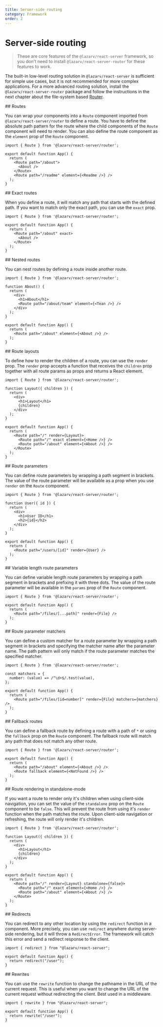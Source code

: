 ```yaml
---
title: Server-side routing
category: Framework
order: 2
---
```



# Server-side routing

> These are core features of the `@lazarv/react-server` framework, so you don't need to install `@lazarv/react-server-router` for these features to work.

The built-in low-level routing solution in `@lazarv/react-server` is sufficient for simple use cases, but it is not recommended for more complex applications. For a more advanced routing solution, install the `@lazarv/react-server-router` package and follow the instructions in the next chapter about the file-system based [Router](/router/install).

<Link name="routes">
## Routes
</Link>

You can wrap your components into a `Route` component imported from `@lazarv/react-server/router` to define a route. You have to define the absolute path pattern for the route where the child components of the `Route` component will need to render. You can also define the route component as the `element` prop of the `Route` component.

```tsx
import { Route } from '@lazarv/react-server/router';

export default function App() {
  return (
    <Route path="/about">
      <About />
    </Route>
    <Route path="/readme" element={<Readme />} />
  );
}
```

<Link name="exact-routes">
## Exact routes
</Link>

When you define a route, it will match any path that starts with the defined path. If you want to match only the exact path, you can use the `exact` prop.

```tsx
import { Route } from '@lazarv/react-server/router';

export default function App() {
  return (
    <Route path="/about" exact>
      <About />
    </Route>
  );
}
```

<Link name="nested-routes">
## Nested routes
</Link>

You can nest routes by defining a route inside another route.

```tsx
import { Route } from '@lazarv/react-server/router';

function About() {
  return (
    <div>
      <h1>About</h1>
      <Route path="/about/team" element={<Tean />} />
    </div>
  );
}

export default function App() {
  return (
    <Route path="/about" element={<About />} />
  );
}
```

<Link name="route-layouts">
## Route layouts
</Link>

To define how to render the children of a route, you can use the `render` prop. The `render` prop accepts a function that receives the `children` prop together with all route params as props and returns a React element.

```tsx
import { Route } from '@lazarv/react-server/router';

function Layout({ children }) {
  return (
    <div>
      <h1>Layout</h1>
      {children}
    </div>
  );
}

export default function App() {
  return (
    <Route path="/" render={Layout}>
      <Route path="/" exact element={<Home />} />
      <Route path="/about" element={<About />} />
    </Route>
  );
}
```

<Link name="route-parameters">
## Route parameters
</Link>

You can define route parameters by wrapping a path segment in brackets. The value of the route parameter will be available as a prop when you use `render` on the `Route` component.

```tsx
import { Route } from '@lazarv/react-server/router';

function User({ id }) {
  return (
    <div>
      <h1>User ID</h1>
      <h2>{id}</h2>
    </div>
  );
}

export default function App() {
  return (
    <Route path="/users/[id]" render={User} />
  );
}
```

<Link name="variable-length-route-parameters">
## Variable length route parameters
</Link>

You can define variable length route parameters by wrapping a path segment in brackets and prefixing it with three dots. The value of the route parameter will be available in the `params` prop of the `Route` component.

```tsx
import { Route } from '@lazarv/react-server/router';

export default function App() {
  return (
    <Route path="/files/[...path]" render={File} />
  );
}
```

<Link name="route-parameter-matchers">
## Route parameter matchers
</Link>

You can define a custom matcher for a route parameter by wrapping a path segment in brackets and specifying the matcher name after the parameter name. The path pattern will only match if the route parameter matches the specified matcher.

```tsx
import { Route } from '@lazarv/react-server/router';

const matchers = {
  number: (value) => /^\d+$/.test(value),
};

export default function App() {
  return (
    <Route path="/files/[id=number]" render={File} matchers={matchers} />
  );
}
```

<Link name="fallback-routes">
## Fallback routes
</Link>

You can define a fallback route by defining a route with a path of `*` or using the `fallback` prop on the `Route` component. The fallback route will match any path that does not match any other route.

```tsx
import { Route } from '@lazarv/react-server/router';

export default function App() {
  return (
    <Route path="/about" element={<About />} />
    <Route fallback element={<NotFound />} />
  );
}
```

<Link name="route-rendering-in-standalone-mode">
## Route rendering in standalone-mode
</Link>

If you want a route to render only it's children when using client-side navigation, you can set the value of the `standalone` prop on the `Route` component to be `false`. This will prevent the route from using it's `render` function when the path matches the route. Upon client-side navigation or refreshing, the route will only render it's children.

```tsx
import { Route } from '@lazarv/react-server/router';

function Layout({ children }) {
  return (
    <div>
      <h1>Layout</h1>
      {children}
    </div>
  );
}

export default function App() {
  return (
    <Route path="/" render={Layout} standalone={false}>
      <Route path="/" exact element={<Home />} />
      <Route path="/about" element={<About />} />
    </Route>
  );
}
```

<Link name="redirects">
## Redirects
</Link>

You can redirect to any other location by using the `redirect` function in a component. More precisely, you can use `redirect` anywhere during server-side rendering, but it will throw a `RedirectError`. The framework will catch this error and send a redirect response to the client.

```tsx
import { redirect } from "@lazarv/react-server";

export default function App() {
  return redirect("/user");
}
```

<Link name="rewrites">
## Rewrites
</Link>

You can use the `rewrite` function to change the pathname in the URL of the current request. This is useful when you want to change the URL of the current request without redirecting the client. Best used in a middleware.

```tsx
import { rewrite } from "@lazarv/react-server";

export default function App() {
  return rewrite("/user");
}
```
